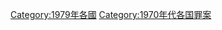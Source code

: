 {{Year by category
|m=1
|c=9
|d=7
|y=9
|cat=各國罪案
|sortkey=*
|parent=各年各國罪案
|subcat=1979年罪案
}}

[[Category:1979年各國|Category:1979年各國]]
[[Category:1970年代各国罪案|Category:1970年代各国罪案]]